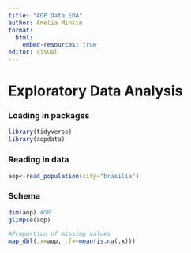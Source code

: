 ```yaml
---
title: "AOP Data EDA"
author: Amelia Minkin
format:
  html:
    embed-resources: true
editor: visual
---
```


# Exploratory Data Analysis

### Loading in packages

```r
library(tidyverse)
library(aopdata)
```

### Reading in data

```r
aop<-read_population(city="brasilia")
```

### Schema

```r
dim(aop) #OR
glimpse(aop)

#Proportion of missing values
map_dbl(.x=aop, .f=~mean(is.na(.x)))
```
